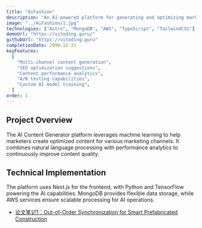 ```yaml
---
title: "AiFashion"
description: "An AI-powered platform for generating and optimizing marketing content across multiple channels."
image: "../AiFashion/1.jpg"
technologies: ["Astro", "MongoDB", "AWS", "TypeScript", "TailwindCSS"]
demoUrl: "https://vitoding.guru/"
githubUrl: "https://vitoding.guru"
completionDate: 2999-12-31
keyFeatures:
  [
    "Multi-channel content generation",
    "SEO optimization suggestions",
    "Content performance analytics",
    "A/B testing capabilities",
    "Custom AI model training",
  ]
order: 1
---
```


## Project Overview

The AI Content Generator platform leverages machine learning to help marketers create optimized content for various marketing channels. It combines natural language processing with performance analytics to continuously improve content quality.

## Technical Implementation

The platform uses Next.js for the frontend, with Python and TensorFlow powering the AI capabilities. MongoDB provides flexible data storage, while AWS services ensure scalable processing for AI operations.

- [论文笔记1：Out-of-Order Synchronization for Smart Prefabricated Construction](../Paper-reading/notes/shengsike.md)